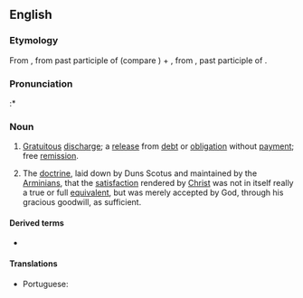 ==English==

===Etymology===
From {{der|en|la|acceptilatio||[[entry]] of a debt collected, [[acquittance]]}}, from past participle of {{m|la|accipere}} (compare {{m|en|accept}}) + {{m|la|latio||a carrying}}, from {{m|la|latus}}, past participle of {{m|la|ferre||to carry}}.

===Pronunciation===
:* {{rhymes|en|eɪʃən|s=5}}

===Noun===
{{en-noun|~}}

# {{lb|en|civil law}} [[gratuitous|Gratuitous]] [[discharge]]; a [[release]] from [[debt]] or [[obligation]] without [[payment]]; free [[remission]].
# {{lb|en|theology}} The [[doctrine]], laid down by Duns Scotus and maintained by the [[Arminian]]s, that the [[satisfaction]] rendered by [[Christ]] was not in itself really a true or full [[equivalent]], but was merely accepted by God, through his gracious goodwill, as sufficient.

====Derived terms====
* {{l|en|acceptilate}}

====Translations====
{{trans-top|gratuitous discharge}}
* Portuguese: {{t|pt|aceptilação|f}}
{{trans-mid}}
{{trans-bottom}}